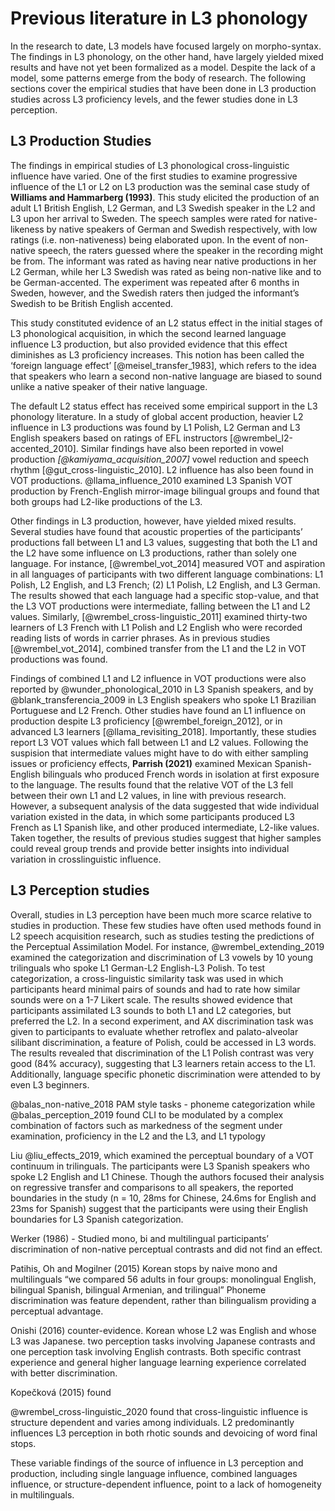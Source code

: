 \chapter{Previous literature in L3 phonology}

# Previous literature in L3 phonology

In the research to date, L3 models have focused largely on morpho-syntax. 
The findings in L3 phonology, on the other hand, have largely yielded mixed results and have not yet been formalized as a model.
Despite the lack of a model, some patterns emerge from the body of research. 
The following sections cover the empirical studies that have been done in L3 production studies across L3 proficiency levels, and the fewer studies done in L3 perception. 


## L3 Production Studies 

The findings in empirical studies of L3 phonological cross-linguistic influence have varied. 
One of the first studies to examine progressive influence of the L1 or L2 on L3 production was the seminal case study of **Williams and Hammarberg (1993)**. 
This study elicited the production of an adult L1 British English, L2 German, and L3 Swedish speaker in the L2 and L3 upon her arrival to Sweden. 
The speech samples were rated for native-likeness by native speakers of German and Swedish respectively, with low ratings (i.e. non-nativeness) being elaborated upon.
In the event of non-native speech, the raters guessed where the speaker in the recording might be from. 
The informant was rated as having near native productions in her L2 German, while her L3 Swedish was rated as being non-native like and to be German-accented. 
The experiment was repeated after 6 months in Sweden, however, and the Swedish raters then judged the informant's Swedish to be British English accented. 

This study constituted evidence of an L2 status effect in the initial stages of L3 phonological acquisition, in which the second learned language influence L3 production, but also provided evidence that this effect diminishes as L3 proficiency increases.
This notion has been called the ‘foreign language effect’ [@meisel_transfer_1983], which refers to the idea that speakers who learn a second non-native language are biased to sound unlike a native speaker of their native language. 

The default L2 status effect has received some empirical support in the L3 phonology literature.
In a study of global accent production, heavier L2 influence in L3 productions was found by L1 Polish, L2 German and L3 English speakers based on ratings of EFL instructors [@wrembel_l2-accented_2010]. 
Similar findings have also been reported in vowel production *[@kamiyama_acquisition_2007]* vowel reduction and speech rhythm [@gut_cross-linguistic_2010].
L2 influence has also been found in VOT productions.
@llama_influence_2010 examined L3 Spanish VOT production by French-English mirror-image bilingual groups and found that both groups had L2-like productions of the L3. 

Other findings in L3 production, however, have yielded mixed results. 
Several studies have found that acoustic properties of the participants' productions fall between L1 and L3 values, suggesting that both the L1 and the L2 have some influence on L3 productions, rather than solely one language. 
For instance, [@wrembel_vot_2014] measured VOT and aspiration in all languages of participants with two different language combinations: L1 Polish, L2 English, and L3 French; (2) L1 Polish, L2 English, and L3 German. 
The results showed that each language had a specific stop-value, and that the L3 VOT productions were intermediate, falling between the L1 and L2 values. 
Similarly, [@wrembel_cross-linguistic_2011] examined thirty-two learners of L3 French with L1 Polish and L2 English who were recorded reading lists of words in carrier phrases. 
As in previous studies [@wrembel_vot_2014], combined transfer from the L1 and the L2 in VOT productions was found. 

Findings of combined L1 and L2 influence in VOT productions were also reported by @wunder_phonological_2010 in L3 Spanish speakers, and by @blank_transferencia_2009 in L3 English speakers who spoke L1 Brazilian Portuguese and L2 French. 
Other studies have found an L1 influence on production despite L3 proficiency [@wrembel_foreign_2012], or in advanced L3 learners [@llama_revisiting_2018].
Importantly, these studies report L3 VOT values which fall between L1 and L2 values. 
Following the suspision that intermediate values might have to do with either sampling issues or proficiency effects, **Parrish (2021)** examined Mexican Spanish-English bilinguals who produced French words in isolation at first exposure to the language. 
The results found that the relative VOT of the L3 fell between their own L1 and L2 values, in line with previous research. 
However, a subsequent analysis of the data suggested that wide individual variation existed in the data, in which some participants produced L3 French as L1 Spanish like, and other produced intermediate, L2-like values. 
Taken together, the results of previous studies suggest that higher samples could reveal group trends and provide better insights into individual variation in crosslinguistic influence.                 


## L3 Perception studies 

Overall, studies in L3 perception have been much more scarce relative to studies in production.
These few studies have often used methods found in L2 speech acquisition research, such as studies testing the predictions of the Perceptual Assimilation Model.
For instance, @wrembel_extending_2019 examined the categorization and discrimination of L3 vowels by 10 young trilinguals who spoke L1 German-L2 English-L3 Polish.
To test categorization, a cross-linguistic similarity task was used in which participants heard minimal pairs of sounds and had to rate how similar sounds were on a 1-7 Likert scale. 
The results showed evidence that participants assimilated L3 sounds to both L1 and L2 categories, but preferred the L2. 
In a second experiment, and AX discrimination task was given to participants to evaluate whether retroflex and palato-alveolar silibant discrimination, a feature of Polish, could be accessed in L3 words.
The results revealed that discrimination of the L1 Polish contrast was very good (84% accuracy), suggesting that L3 learners retain access to the L1.  
Additionally, language specific phonetic discrimination were attended to by even L3 beginners. 

 @balas_non-native_2018 PAM style tasks - phoneme categorization
  while @balas_perception_2019 found CLI to be modulated by a complex combination of factors such as markedness of the segment under examination, proficiency in the L2 and the L3, and L1 typology

Liu 
@liu_effects_2019, which examined the perceptual boundary of a VOT continuum in trilinguals. 
The participants were L3 Spanish speakers who spoke L2 English and L1 Chinese. 
Though the authors focused their analysis on regressive transfer and comparisons to all speakers, the reported boundaries in the study (n = 10, 28ms for Chinese, 24.6ms for English and 23ms for Spanish) suggest that the participants were using their English boundaries for L3 Spanish categorization. 

Werker (1986) - Studied mono, bi and multilingual participants' discrimination of non-native perceptual contrasts and did not find an effect. 

Patihis, Oh and Mogilner (2015) Korean stops by naive mono and multilinguals 
"we compared 56 adults in four groups: monolingual English, bilingual Spanish, bilingual Armenian, and trilingual"
Phoneme discrimination was feature dependent, rather than bilingualism providing a perceptual advantage. 


Onishi (2016) counter-evidence. Korean whose L2 was English and whose L3 was Japanese. 
two perception tasks involving Japanese contrasts and one perception task involving English contrasts.
Both specific contrast experience and general higher language learning experience correlated with better discrimination.


Kopečková (2015) found


@wrembel_cross-linguistic_2020 found that cross-linguistic influence is structure dependent and varies among individuals. 
L2 predominantly influences L3 perception in both rhotic sounds and devoicing of word final stops.

These variable findings of the source of influence in L3 perception and production, including single language influence, combined languages influence, or structure-dependent influence, point to a lack of homogeneity in multilinguals.
